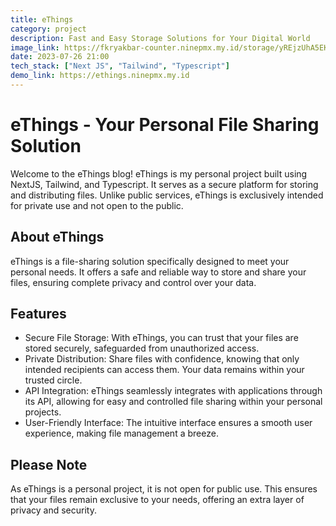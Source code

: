 ```yaml
---
title: eThings
category: project
description: Fast and Easy Storage Solutions for Your Digital World
image_link: https://fkryakbar-counter.ninepmx.my.id/storage/yREjzUhA5EKx1s6ImLIDhzdyozrAwlZKipiF8cJa.png
date: 2023-07-26 21:00
tech_stack: ["Next JS", "Tailwind", "Typescript"]
demo_link: https://ethings.ninepmx.my.id
---
```


# eThings - Your Personal File Sharing Solution

Welcome to the eThings blog! eThings is my personal project built using NextJS, Tailwind, and Typescript. It serves as a secure platform for storing and distributing files. Unlike public services, eThings is exclusively intended for private use and not open to the public.

## About eThings

eThings is a file-sharing solution specifically designed to meet your personal needs. It offers a safe and reliable way to store and share your files, ensuring complete privacy and control over your data.

## Features

- Secure File Storage: With eThings, you can trust that your files are stored securely, safeguarded from unauthorized access.
- Private Distribution: Share files with confidence, knowing that only intended recipients can access them. Your data remains within your trusted circle.
- API Integration: eThings seamlessly integrates with applications through its API, allowing for easy and controlled file sharing within your personal projects.
- User-Friendly Interface: The intuitive interface ensures a smooth user experience, making file management a breeze.

## Please Note

As eThings is a personal project, it is not open for public use. This ensures that your files remain exclusive to your needs, offering an extra layer of privacy and security.
